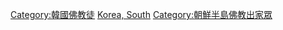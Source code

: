 [[Category:韓國佛教徒|Category:韓國佛教徒]]
[[Category:各國佛教出家眾|Korea, South]]
[[Category:朝鮮半島佛教出家眾|Category:朝鮮半島佛教出家眾]]